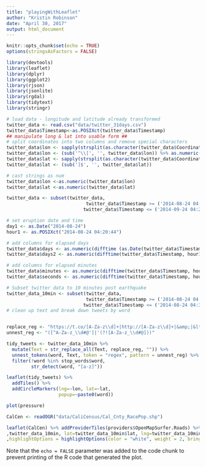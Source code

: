 ---
title: "playingWithLeaflet"
author: "Kristin Robinson"
date: "April 30, 2017"
output: html_document
---

```{r setup, include=FALSE}
knitr::opts_chunk$set(echo = TRUE)
options(stringsAsFactors = FALSE)

library(devtools)
library(leaflet)
library(dplyr)
library(ggplot2)
library(rjson)
library(jsonlite)
library(rgdal)
library(tidytext)
library(stringr)
```


```{r}
# load data - longitude and latitude already transformed
twitter_data <- read.csv("data/twitter_31days.csv")
twitter_data$Timestamp<-as.POSIXct(twitter_data$Timestamp)
## manipulate long & lat into usable form ##
# split coordinates into two columns and remove special characters
twitter_data$lon <- sapply(strsplit(as.character(twitter_data$Coordinates),','), "[", 1) 
twitter_data$lon <- (sub('^\\[', '', twitter_data$lon)) %>% as.numeric(twitter_data$lon)
twitter_data$lat <- sapply(strsplit(as.character(twitter_data$Coordinates),','), "[", 2)
twitter_data$lat <- (sub(']$', '', twitter_data$lat))

# cast strings as num
twitter_data$lon <-as.numeric(twitter_data$lon)
twitter_data$lat <-as.numeric(twitter_data$lat)

twitter_data <- subset(twitter_data, 
                             twitter_data$Timestamp >= ('2014-08-24 04:20:44') &
                            twitter_data$Timestamp <= ('2014-09-24 04:20:43') )

# set eruption date and time
day1 <- as.Date("2014-08-24")
hour1 <- as.POSIXct("2014-08-24 04:20:44")

# add columns for elapsed days
twitter_data$days <- as.numeric(difftime (as.Date(twitter_data$Timestamp), day1, units = "days"))
twitter_data$days2 <- as.numeric(difftime(twitter_data$Timestamp, hour1, units = "days"))

# add columns for elapsed minutes
twitter_data$minutes <- as.numeric(difftime(twitter_data$Timestamp, hour1, units = "mins"))
twitter_data$seconds <- as.numeric(difftime(twitter_data$Timestamp, hour1, units = "secs"))

# Subset twitter data to 10 minutes post earthquake
twitter_data_10min <- subset(twitter_data, 
                             twitter_data$Timestamp >= ('2014-08-24 04:20:44') &
                            twitter_data$Timestamp <= ('2014-08-24 04:30:43') )
# clean up text and break down tweets by word


replace_reg <- "https://t.co/[A-Za-z\\d]+|http://[A-Za-z\\d]+|&amp;|&lt;|&gt;|RT|https"
unnest_reg <- "([^A-Za-z_\\d#@']|'(?![A-Za-z_\\d#@]))"

tidy_tweets <- twitter_data_10min %>%
  mutate(Text = str_replace_all(Text, replace_reg, "")) %>%
  unnest_tokens(word, Text, token = "regex", pattern = unnest_reg) %>%
  filter(!word %in% stop_words$word,
         str_detect(word, "[a-z]"))
```



```{r cars}
leaflet(tidy_tweets) %>%
  addTiles() %>%
  addCircleMarkers(lng=~lon, lat=~lat,
                   popup=~paste0(word))
```


```{r pressure, echo=FALSE}
plot(pressure)
```

```{r}
CalCen <- readOGR("data/CaliCensus/Cal_Cnty_RacePop.shp")

leaflet(CalCen) %>% addProviderTiles(providers$OpenMapSurfer.Roads) %>% addAwesomeMarkers( clusterOptions = markerClusterOptions()
,twitter_data_10min, lat=twitter_data_10min$lat, lng=twitter_data_10min$lon, popup=~twitter_data_10min$Text) %>% addPolygons(color = "#444444", weight = 1, smoothFactor = 0.5,opacity = 1.0, fillOpacity = 0.5, fillColor = ~colorQuantile("YlOrRd", CalCen$Total)(CalCen$Total), popup=paste0("<b>Total County Population: </b>", CalCen$Total)
,highlightOptions = highlightOptions(color = "white", weight = 2, bringToFront = TRUE))
```


Note that the `echo = FALSE` parameter was added to the code chunk to prevent printing of the R code that generated the plot.
